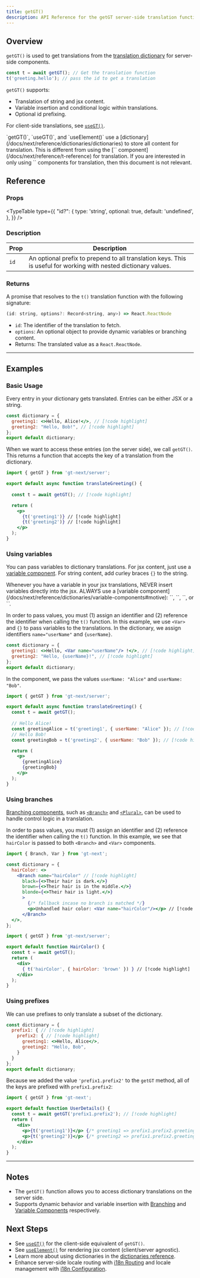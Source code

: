 ```yaml
---
title: getGT()
description: API Reference for the getGT server-side translation function
---
```


## Overview

`getGT()` is used to get translations from the [translation dictionary](/docs/next/reference/dictionaries/dictionaries) for server-side components.

```jsx
const t = await getGT(); // Get the translation function
t('greeting.hello'); // pass the id to get a translation
```

`getGT()` supports:
  * Translation of string and jsx content.
  * Variable insertion and conditional logic within translations.
  * Optional id prefixing.

For client-side translations, see [`useGT()`](/docs/next/api/dictionary/useGT).

<Callout>
  `getGT()`, `useGT()`, and `useElement()` use a [dictionary](/docs/next/reference/dictionaries/dictionaries) to store all content for translation.
  This is different from using the [`<T>` component](/docs/next/reference/t-reference) for translation.
  If you are interested in only using `<T>` components for translation, then this document is not relevant.
</Callout>

## Reference

### Props

<TypeTable
  type={{
    "id?": {
        type: 'string',
        optional: true,
        default: 'undefined',
    },
  }}
/>

### Description
| Prop | Description |
| ---- | ----------- |
| `id` | An optional prefix to prepend to all translation keys. This is useful for working with nested dictionary values. |

### Returns

A promise that resolves to the `t()` translation function with the following signature:

```jsx
(id: string, options?: Record<string, any>) => React.ReactNode
```
* `id`: The identifier of the translation to fetch.
* `options`: An optional object to provide dynamic variables or branching content.
* Returns: The translated value as a `React.ReactNode`.

---

## Examples

### Basic Usage
Every entry in your dictionary gets translated.
Entries can be either JSX or a string.

```jsx title="dictionary.jsx" copy
const dictionary = {
  greeting1: <>Hello, Alice!</>, // [!code highlight]
  greeting2: "Hello, Bob!", // [!code highlight]
};
export default dictionary;
```

When we want to access these entries (on the server side), we call `getGT()`.
This returns a function that accepts the key of a translation from the dictionary.

```jsx title="translateGreeting.jsx" copy
import { getGT } from 'gt-next/server';

export default async function translateGreeting() {
  
  const t = await getGT(); // [!code highlight]

  return (
    <p>
      {t('greeting1')} // [!code highlight]
      {t('greeting2')} // [!code highlight]
    </p>
  );
}
```

### Using variables

You can pass variables to dictionary translations.
For jsx content, just use a [variable component](/docs/next/reference/dictionaries/variable-components).
For string content, add curley braces `{}` to the string.

<Callout type="error">
  Whenever you have a variable in your jsx translations,
  NEVER insert variables directly into the jsx.
  ALWAYS use a [variable component](/docs/next/reference/dictionaries/variable-components#motive):
  `<Currency>`, `<DateTime>`, `<Num>`, or `<Var>`.
</Callout>

In order to pass values, you must (1) assign an identifier and (2) reference the identifier when calling the `t()` function.
In this example, we use `<Var>` and `{}` to pass variables to the translations.
In the dictionary, we assign identifiers `name="userName"` and `{userName}`.

```jsx title="dictionary.jsx" copy
const dictionary = {
  greeting1: <>Hello, <Var name="userName"/> !</>, // [!code highlight]
  greeting2: "Hello, {userName}!", // [!code highlight]
};
export default dictionary;
```
In the component, we pass the values `userName: "Alice"` and `userName: "Bob"`.

```jsx title="src/server/translateGreeting.jsx" copy
import { getGT } from 'gt-next/server';

export default async function translateGreeting() {
  const t = await getGT();
  
  // Hello Alice!
  const greetingAlice = t('greeting1', { userName: "Alice" }); // [!code highlight]
  // Hello Bob!
  const greetingBob = t('greeting2', { userName: "Bob" }); // [!code highlight]

  return (
    <p>
      {greetingAlice}
      {greetingBob}
    </p>
  );
}
```
### Using branches
[Branching components](/docs/next/reference/dictionaries/branching-components), such as [`<Branch>`](/docs/next/api/components/branch) and [`<Plural>`](/docs/next/api/components/plural),
can be used to handle control logic in a translation.

In order to pass values, you must (1) assign an identifier and (2) reference the identifier when calling the `t()` function.
In this example, we see that `hairColor` is passed to both `<Branch>` and `<Var>` components.
```jsx title="dictionary.jsx" copy
import { Branch, Var } from 'gt-next';

const dictionary = {
  hairColor: <>
    <Branch name="hairColor" // [!code highlight]
      black={<>Their hair is dark.</>}
      brown={<>Their hair is in the middle.</>}
      blonde={<>Their hair is light.</>}
      >
        {/* fallback incase no branch is matched */}
        <p>Unhandled hair color: <Var name="hairColor"/></p> // [!code highlight]
      </Branch>
  </>,
};
```

```jsx title="HairColor.jsx" copy
import { getGT } from 'gt-next/server';

export default function HairColor() {
  const t = await getGT();
  return (
    <div>
      { t('hairColor', { hairColor: 'brown' }) } // [!code highlight]
    </div>
  );
}
```

### Using prefixes
We can use prefixes to only translate a subset of the dictionary.
```jsx  title="dictionary.jsx" copy
const dictionary = {
  prefix1: { // [!code highlight]
    prefix2: { // [!code highlight]
      greeting1: <>Hello, Alice</>,
      greeting2: "Hello, Bob",
    }
  }
};
export default dictionary;
```
Because we added the value `'prefix1.prefix2'` to the `getGT` method, all of the keys are prefixed with `prefix1.prefix2`:
```jsx title="UserDetails.jsx" copy
import { getGT } from 'gt-next';

export default function UserDetails() {
  const t = await getGT('prefix1.prefix2'); // [!code highlight]
  return (
    <div>
      <p>{t('greeting1')}</p> {/* greeting1 => prefix1.prefix2.greeting1 */} // [!code highlight]
      <p>{t('greeting2')}</p> {/* greeting2 => prefix1.prefix2.greeting2 */} // [!code highlight]
    </div>
  );
}
```
---

## Notes
 * The `getGT()` function allows you to access dictionary translations on the server side.
 * Supports dynamic behavior and variable insertion with [Branching](/docs/next/reference/template-dictionaries/branching-components) and [Variable Components]((/docs/next/reference/template-dictionaries/variable-components)) respectively.

## Next Steps
 * See [`useGT()`](/docs/next/api/dictionary/useGT) for the client-side equivalent of `getGT()`.
 * See [`useElement()`](/docs/next/api/element/useElement) for rendering jsx content (client/server agnostic).
 * Learn more about using dictionaries in the [dictionaries reference](/docs/next/reference/dictionaries/dictionaries).
 * Enhance server-side locale routing with [i18n Routing](/docs/next/guides/i18n-routing) and locale management with [i18n Configuration](/docs/next/reference/i18n-configuration).